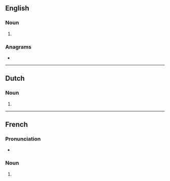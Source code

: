 ==English==

===Noun===
{{head|en|noun form}}

# {{en-irregular plural of|ending=es|mitosis}}

===Anagrams===
* {{anagrams|en|a=eimosst|Moisset|osmites|sitsome|somites}}

----

==Dutch==

===Noun===
{{head|nl|noun form}}

# {{nl-noun form of|pl|mitose}}

----

==French==

===Pronunciation===
* {{fr-IPA|mitŏses}}

===Noun===
{{head|fr|noun form|g=f}}

# {{plural of|fr|mitose}}